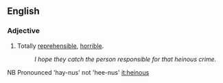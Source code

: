 ==English==
===Adjective===

#Totally [[reprehensible]], [[horrible]].
#:''I hope they catch the person responsible for that heinous crime.''
NB Pronounced 'hay-nus' not 'hee-nus'
[[it:heinous]]